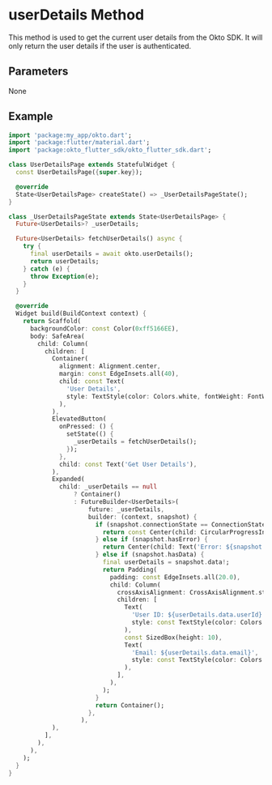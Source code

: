
# userDetails Method
This method is used to get the current user details from the Okto SDK. It will only return the user details if the user is authenticated.

## Parameters
None


## Example
```dart copy
import 'package:my_app/okto.dart';
import 'package:flutter/material.dart';
import 'package:okto_flutter_sdk/okto_flutter_sdk.dart';

class UserDetailsPage extends StatefulWidget {
  const UserDetailsPage({super.key});

  @override
  State<UserDetailsPage> createState() => _UserDetailsPageState();
}

class _UserDetailsPageState extends State<UserDetailsPage> {
  Future<UserDetails>? _userDetails;

  Future<UserDetails> fetchUserDetails() async {
    try {
      final userDetails = await okto.userDetails();
      return userDetails;
    } catch (e) {
      throw Exception(e);
    }
  }

  @override
  Widget build(BuildContext context) {
    return Scaffold(
      backgroundColor: const Color(0xff5166EE),
      body: SafeArea(
        child: Column(
          children: [
            Container(
              alignment: Alignment.center,
              margin: const EdgeInsets.all(40),
              child: const Text(
                'User Details',
                style: TextStyle(color: Colors.white, fontWeight: FontWeight.w800, fontSize: 30),
              ),
            ),
            ElevatedButton(
              onPressed: () {
                setState(() {
                  _userDetails = fetchUserDetails();
                });
              },
              child: const Text('Get User Details'),
            ),
            Expanded(
              child: _userDetails == null
                  ? Container()
                  : FutureBuilder<UserDetails>(
                      future: _userDetails,
                      builder: (context, snapshot) {
                        if (snapshot.connectionState == ConnectionState.waiting) {
                          return const Center(child: CircularProgressIndicator(color: Colors.white));
                        } else if (snapshot.hasError) {
                          return Center(child: Text('Error: ${snapshot.error}'));
                        } else if (snapshot.hasData) {
                          final userDetails = snapshot.data!;
                          return Padding(
                            padding: const EdgeInsets.all(20.0),
                            child: Column(
                              crossAxisAlignment: CrossAxisAlignment.start,
                              children: [
                                Text(
                                  'User ID: ${userDetails.data.userId}',
                                  style: const TextStyle(color: Colors.white, fontSize: 20),
                                ),
                                const SizedBox(height: 10),
                                Text(
                                  'Email: ${userDetails.data.email}',
                                  style: const TextStyle(color: Colors.white, fontSize: 20),
                                ),
                              ],
                            ),
                          );
                        }
                        return Container();
                      },
                    ),
            ),
          ], 
        ),
      ),
    );
  }
}
```
